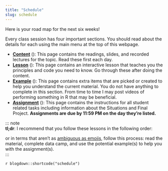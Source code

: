 ```yaml
---
title: "Schedule"
slug: schedule
---
```


Here is your road map for the next six weeks!

Every class session has four important sections. You should read about the details for each using the main menu at the top of this webpage.

- [**Content**](/content/) (<i class="fas fa-book"></i>): This page contains the readings, slides, and recorded lectures for the topic. Read these first each day.
- [**Lesson**](/lesson/) (<i class="fas fa-chalkboard"></i>): This page contains an interactive lesson that teaches you the principles and code you need to know. Go through these after doing the content.
- [**Example**](/example/) (<i class="fas fa-lightbulb"></i>): This page contains extra items that are picked or created to help you understand the current material. You do not have anything to complete in this section. From time to time I may post videos of performing something in R that may be beneficial.
- [**Assignment**](/assignment/) (<i class="fas fa-tasks"></i>): This page contains the instructions for all student related tasks including information about the Situations and Final Project. **Assignments are due by 11:59 PM on the day they're listed.**

::: note <br/>
**tl;dr**: I recommend that you follow these lessons in the following order:

<div class="text-center">
<i class="fas fa-book"></i>
<i class="fas fa-long-arrow-alt-right"></i>
<i class="fas fa-chalkboard"></i>
<i class="fas fa-long-arrow-alt-right">
<i class="fas fa-lightbulb"></i>
<i class="fas fa-plus"></i></i>
<i class="fas fa-tasks"></i>
</div>

or in terms that aren't as [ambiguous as emojis](https://doi.org/10.1016/j.chb.2020.106361), follow this process: read the material, complete data camp, and use the potential example(s) to help you with the assignment(s).
<br />
:::

`r blogdown::shortcode("schedule")`
